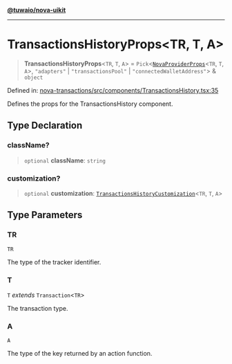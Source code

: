 [**@tuwaio/nova-uikit**](../../../README.md)

***

# TransactionsHistoryProps\<TR, T, A\>

> **TransactionsHistoryProps**\<`TR`, `T`, `A`\> = `Pick`\<[`NovaProviderProps`](../providers/type-aliases/NovaProviderProps.md)\<`TR`, `T`, `A`\>, `"adapters"` \| `"transactionsPool"` \| `"connectedWalletAddress"`\> & `object`

Defined in: [nova-transactions/src/components/TransactionsHistory.tsx:35](https://github.com/TuwaIO/nova-uikit/blob/65a1bd7ec122493cea8ccec4d6019d37b9a860f4/packages/nova-transactions/src/components/TransactionsHistory.tsx#L35)

Defines the props for the TransactionsHistory component.

## Type Declaration

### className?

> `optional` **className**: `string`

### customization?

> `optional` **customization**: [`TransactionsHistoryCustomization`](TransactionsHistoryCustomization.md)\<`TR`, `T`, `A`\>

## Type Parameters

### TR

`TR`

The type of the tracker identifier.

### T

`T` *extends* `Transaction`\<`TR`\>

The transaction type.

### A

`A`

The type of the key returned by an action function.
